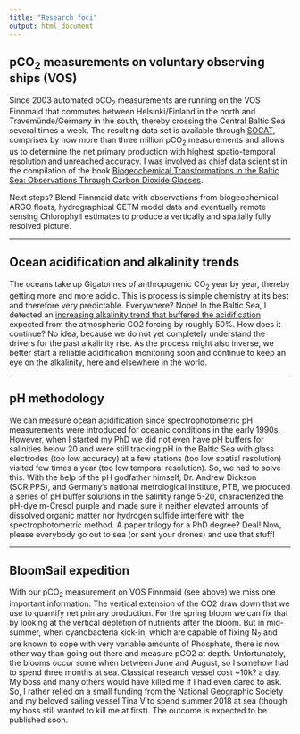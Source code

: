 ```yaml
---
title: "Research foci"
output: html_document
---
```


## pCO~2~ measurements on voluntary observing ships (VOS)

Since 2003 automated pCO~2~ measurements are running on the VOS Finnmaid that commutes between Helsinki/Finland in the north and Travemünde/Germany in the south, thereby crossing the Central Baltic Sea several times a week. The resulting data set is available through [SOCAT](https://www.socat.info/), comprises by now more than three million pCO~2~ measurements and allows us to determine the net primary production with highest spatio-temporal resolution and unreached accuracy. I was involved as chief data scientist in the compilation of the book [Biogeochemical Transformations in the Baltic Sea: Observations Through Carbon Dioxide Glasses](https://www.springer.com/de/book/9783319616988){target="_blank"}.

Next steps? Blend Finnmaid data with observations from biogeochemical ARGO floats, hydrographical GETM model data and eventually remote sensing Chlorophyll estimates to produce a vertically and spatially fully resolved picture.

***

## Ocean acidification and alkalinity trends

The oceans take up Gigatonnes of anthropogenic CO~2~ year by year, thereby getting more and more acidic. This is process is simple chemistry at its best and therefore very predictable. Everywhere? Nope! In the Baltic Sea, I detected an [increasing alkalinity trend that buffered the acidification](https://aslopubs.onlinelibrary.wiley.com/doi/full/10.1002/lno.10349){target="_blank"} expected from the atmospheric CO2 forcing by roughly 50%. How does it continue? No idea, because we do not yet completely understand the drivers for the past alkalinity rise. As the process might also inverse, we better start a reliable acidification monitoring soon and continue to keep an eye on the alkalinity, here and elsewhere in the world.

***

## pH methodology

We can measure ocean acidification since spectrophotometric pH measurements were introduced for oceanic conditions in the early 1990s. However, when I started my PhD we did not even have pH buffers for salinities below 20 and were still tracking pH in the Baltic Sea with glass electrodes (too low accuracy) at a few stations (too low spatial resolution) visited few times a year (too low temporal resolution). So, we had to solve this. With the help of the pH godfather himself, Dr. Andrew Dickson (SCRIPPS), and Germany's national metrological institute, PTB, we produced a series of pH buffer solutions in the salinity range 5-20, characterized the pH-dye m-Cresol purple and made sure it neither elevated amounts of dissolved organic matter nor hydrogen sulfide interfere with the spectrophotometric method. A paper trilogy for a PhD degree? Deal!
Now, please everybody go out to sea (or sent your drones) and use that stuff!

***

## BloomSail expedition

With our pCO~2~ measurement on VOS Finnmaid (see above) we miss one important information: The vertical extension of the CO2 draw down that we use to quantify net primary production. For the spring bloom we can fix that by looking at the vertical depletion of nutrients after the bloom. But in mid-summer, when cyanobacteria kick-in, which are capable of fixing N~2~ and are known to cope with very variable amounts of Phosphate, there is now other way than going out there and measure pCO2 at depth. Unfortunately, the blooms occur some when between June and August, so I somehow had to spend three months at sea. Classical research vessel cost ~10k? a day. My boss and many others would have killed me if I had even dared to ask. So, I rather relied on a small funding from the National Geographic Society and my beloved sailing vessel Tina V to spend summer 2018 at sea (though my boss still wanted to kill me at first). The outcome is expected to be published soon.
